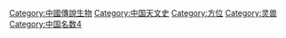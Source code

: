 [[Category:中國傳說生物|Category:中國傳說生物]]
[[Category:中国天文史|Category:中国天文史]]
[[Category:方位|Category:方位]]
[[Category:灵兽|Category:灵兽]]
[[Category:中国名数4|Category:中国名数4]]
